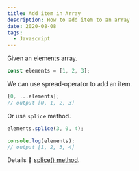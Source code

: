 ```yaml
---
title: Add item in Array
description: How to add item to an array
date: 2020-08-08
tags:
  - Javascript
---
```


Given an elements array.

```js
const elements = [1, 2, 3];
```

We can use spread-operator to add an item.

```js
[0, ...elements];
// output [0, 1, 2, 3]
```

Or use `splice` method.

```js
elements.splice(3, 0, 4);

console.log(elements);
// output [1, 2, 3, 4]
```

Details 🚀 [splice() method](https://developer.mozilla.org/en-US/docs/Web/JavaScript/Reference/Global_Objects/Array/splice).
